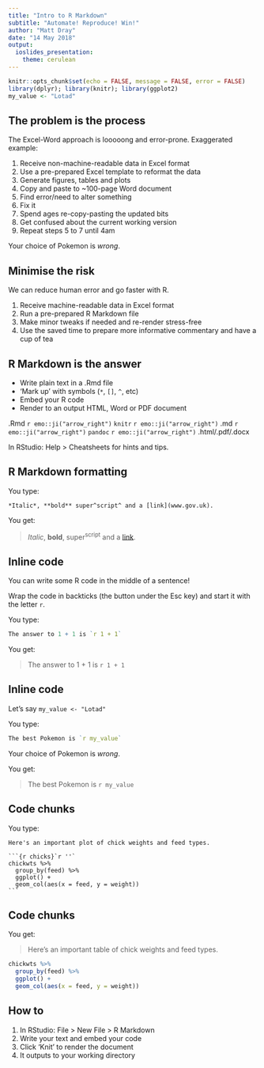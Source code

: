 ```yaml
---
title: "Intro to R Markdown"
subtitle: "Automate! Reproduce! Win!"
author: "Matt Dray"
date: "14 May 2018"
output:
  ioslides_presentation:
    theme: cerulean
---
```


```r
knitr::opts_chunk$set(echo = FALSE, message = FALSE, error = FALSE)
library(dplyr); library(knitr); library(ggplot2)
my_value <- "Lotad"
```

## The problem is the process

The Excel-Word approach is looooong and error-prone. Exaggerated example:

1. Receive non-machine-readable data in Excel format
2. Use a pre-prepared Excel template to reformat the data
3. Generate figures, tables and plots
4. Copy and paste to ~100-page Word document
5. Find error/need to alter something
6. Fix it
7. Spend ages re-copy-pasting the updated bits
8. Get confused about the current working version
9. Repeat steps 5 to 7 until 4am

<div class="notes">
Your choice of Pokemon is *wrong*.
</div>

## Minimise the risk

We can reduce human error and go faster with R.

1. Receive machine-readable data in Excel format
2. Run a pre-prepared R Markdown file
3. Make minor tweaks if needed and re-render stress-free
4. Use the saved time to prepare more informative commentary and have a cup of tea

## R Markdown is the answer

- Write plain text in a .Rmd file
- 'Mark up' with symbols (`*`, `[]`, `^`, etc)
- Embed your R code
- Render to an output HTML, Word or PDF document

.Rmd `r emo::ji("arrow_right")` `knitr` `r emo::ji("arrow_right")` .md `r emo::ji("arrow_right")`  `pandoc` `r emo::ji("arrow_right")` .html/.pdf/.docx

In RStudio: Help > Cheatsheets for hints and tips.

## R Markdown formatting

You type:

```
*Italic*, **bold** super^script^ and a [link](www.gov.uk).
```

You get:

> *Italic*, **bold**, super^script^ and a [link](www.gov.uk).


## Inline code

You can write some R code in the middle of a sentence! 

Wrap the code in backticks (the button under the Esc key) and start it with the letter `r`.

You type:

```r
The answer to 1 + 1 is `r 1 + 1`
```

You get:

> The answer to 1 + 1 is `r 1 + 1`

## Inline code

Let's say `my_value <- "Lotad"`

You type:

```r
The best Pokemon is `r my_value`
```

<div class="notes">
Your choice of Pokemon is *wrong*.
</div>

You get:

> The best Pokemon is `r my_value`

## Code chunks

You type:

````
Here's an important plot of chick weights and feed types.

```{r chicks}`r ''`
chickwts %>%
  group_by(feed) %>% 
  ggplot() +
  geom_col(aes(x = feed, y = weight))
```
````

## Code chunks

You get:

> Here's an important table of chick weights and feed types.

```r
chickwts %>%
  group_by(feed) %>% 
  ggplot() +
  geom_col(aes(x = feed, y = weight))
```

## How to

1. In RStudio: File > New File > R Markdown
2. Write your text and embed your code
4. Click 'Knit' to render the document
5. It outputs to your working directory